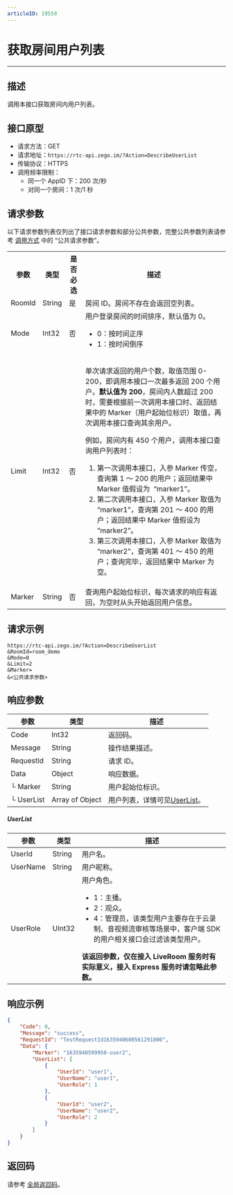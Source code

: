 ```yaml
---
articleID: 19559
---
```



# 获取房间用户列表

---

## 描述

调用本接口获取房间内用户列表。


## 接口原型

- 请求方法：GET
- 请求地址：`https://rtc-api.zego.im/?Action=DescribeUserList`
- 传输协议：HTTPS
- 调用频率限制：
   - 同一个 AppID 下：200 次/秒
   - 对同一个房间：1 次/1 秒



## 请求参数

以下请求参数列表仅列出了接口请求参数和部分公共参数，完整公共参数列表请参考 [调用方式](!Making_API_Requests/Making_API_Requests#4_1) 中的 “公共请求参数”。


<table>
  
  <tbody><tr>
    <th>参数</th>
    <th>类型</th>
    <th>是否必选</th>
    <th>描述</th>
  </tr>
  <tr>
    <td>RoomId</td>
    <td>String</td>
    <td>是</td>
    <td>房间 ID。房间不存在会返回空列表。</td>
  </tr>
  <tr>
    <td>Mode</td>
    <td>Int32</td>
    <td>否</td>
    <td>用户登录房间的时间排序，默认值为 0。<ul><li>0：按时间正序</li><li>1：按时间倒序</li></ul></td>
  </tr>
  <tr>
    <td>Limit</td>
    <td>Int32</td>
    <td>否</td>
    <td>
    <p>单次请求返回的用户个数，取值范围 0-200，即调用本接口一次最多返回 200 个用户。<b>默认值为 200</b>，房间内人数超过 200 时，需要根据前一次调用本接口时、返回结果中的 Marker（用户起始位标识）取值，再次调用本接口查询其余用户。</p>
<p>例如，房间内有 450 个用户，调用本接口查询用户列表时：</p>
<ol>
<li>第一次调用本接口，入参 Marker 传空，查询第 1 ～ 200 的用户；返回结果中 Marker 值假设为&nbsp; “marker1”。</li><li>第二次调用本接口，入参 Marker 取值为 “marker1”，查询第 201 ～ 400 的用户；返回结果中 Marker 值假设为 “marker2”。</li>
<li>第三次调用本接口，入参 Marker 取值为 “marker2”，查询第 401 ～ 450 的用户；查询完毕，返回结果中 Marker 为空。</li>
</ol></td>
  </tr>
  <tr>
    <td>Marker</td>
    <td>String</td>
    <td>否</td>
    <td>查询用户起始位标识，每次请求的响应有返回，为空时从头开始返回用户信息。</td>
  </tr>
</tbody></table>





## 请求示例

```
https://rtc-api.zego.im/?Action=DescribeUserList
&RoomId=room_demo
&Mode=0
&Limit=2
&Marker=
&<公共请求参数>
```

## 响应参数


| 参数 | 类型 | 描述 |
|------|------|------|
| Code | Int32 | 返回码。 |
| Message | String | 操作结果描述。 |
| RequestId | String | 请求 ID。 |
| Data | Object | 响应数据。 |
| └ Marker | String | 用户起始位标识。 |
| └ UserList | Array of Object | 用户列表，详情可见[UserList](#userlist)。 |

##### UserList
| 参数 | 类型 | 描述 |
|------|------|------|
| UserId | String | 用户名。 |
| UserName | String | 用户昵称。 |
| UserRole | UInt32 | 用户角色。<ul><li>1：主播。</li><li>2：观众。</li><li>4：管理员，该类型用户主要存在于云录制、音视频流审核等场景中，客户端 SDK 的用户相关接口会过滤该类型用户。</li></ul>**该返回参数，仅在接入 LiveRoom 服务时有实际意义，接入 Express 服务时请忽略此参数。** |






## 响应示例

```json
{
    "Code": 0,
    "Message": "success",
    "RequestId": "TestRequestId1635940600561291000",
    "Data": {
        "Marker": "1635940599950-user2",
        "UserList": [
            {
                "UserId": "user1",
                "UserName": "user1",
                "UserRole": 1
            },
            {
                "UserId": "user2",
                "UserName": "user2",
                "UserRole": 2
            }
        ]
    }
}
```

## 返回码

请参考 [全局返回码](!Return_Codes/Return_Codes)。
